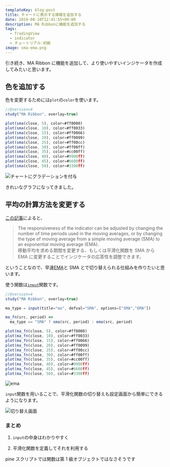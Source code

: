 ```yaml
---
templateKey: blog-post
title: チャートに表示する情報を追加する
date: 2019-08-10T12:41:55+09:00
description: MA Ribbonに機能を追加する
tags:
  - TradingView
  - indicator
  - チュートリアル:初級
image: sma-ema.png
---
```


引き続き、MA Ribbon に機能を追加して、より使いやすいインジケータを作成してみたいと思います。

<!-- toc -->

## 色を追加する

色を変更するためには`plot`の`color`を使います。

```js
//@version=4
study("MA Ribbon", overlay=true)

plot(sma(close, 5), color=#ff0000)
plot(sma(close, 10), color=#ff0033)
plot(sma(close, 15), color=#ff0066)
plot(sma(close, 20), color=#ff0099)
plot(sma(close, 25), color=#ff00cc)
plot(sma(close, 30), color=#ff00ff)
plot(sma(close, 35), color=#cc00ff)
plot(sma(close, 40), color=#9900ff)
plot(sma(close, 45), color=#6600ff)
plot(sma(close, 50), color=#3300ff)
```

![](./sma-color.png "チャートにグラデーションを付与")

きれいなグラフになってきました。

## 平均の計算方法を変更する

[この記事](https://www.investopedia.com/terms/g/guppy-multiple-moving-average.asp)によると、

> The responsiveness of the indicator can be adjusted by changing the number of time periods used in the moving averages, or by changing the type of moving average from a simple moving average (SMA) to an exponential moving average (EMA).  
> 移動平均を求める期間を変更する、もしくは平滑化関数を SMA から EMA に変更することでインジケータの応答性を調整できます。

ということなので、早速[EMA](https://www.moneypartners.co.jp/support/tech/ema.html)と SMA とで切り替えられる仕組みを作りたいと思います。

使う関数は[`input`](https://jp.tradingview.com/pine-script-reference/#fun_input)関数です。

```js
//@version=4
study("MA Ribbon", overlay=true)

ma_type = input(title="ma", defval="SMA", options=["SMA","EMA"])

ma_fn(src, period) =>
  ma_type == "SMA" ? sma(src, period) : ema(src, period)

plot(ma_fn(close, 5), color=#ff0000)
plot(ma_fn(close, 10), color=#ff0033)
plot(ma_fn(close, 15), color=#ff0066)
plot(ma_fn(close, 20), color=#ff0099)
plot(ma_fn(close, 25), color=#ff00cc)
plot(ma_fn(close, 30), color=#ff00ff)
plot(ma_fn(close, 35), color=#cc00ff)
plot(ma_fn(close, 40), color=#9900ff)
plot(ma_fn(close, 45), color=#6600ff)
plot(ma_fn(close, 50), color=#3300ff)
```

![](./sma-ema.png "ema")

`input`関数を用いることで、平滑化関数の切り替えも設定画面から簡単にできるようになります。

![](./setting.png "切り替え画面")

### まとめ

1. `input`の中身はわかりやすく

1. 平滑化関数を定義してそれを利用する


<Message color="info">
  <Message.Body>
    pine スクリプトでは関数は第 1 級オブジェクトではなさそうです
  </Message.Body>
</Message>
